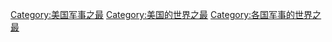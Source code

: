 [[Category:美国军事之最|Category:美国军事之最]]
[[Category:美国的世界之最|Category:美国的世界之最]]
[[Category:各国军事的世界之最|Category:各国军事的世界之最]]